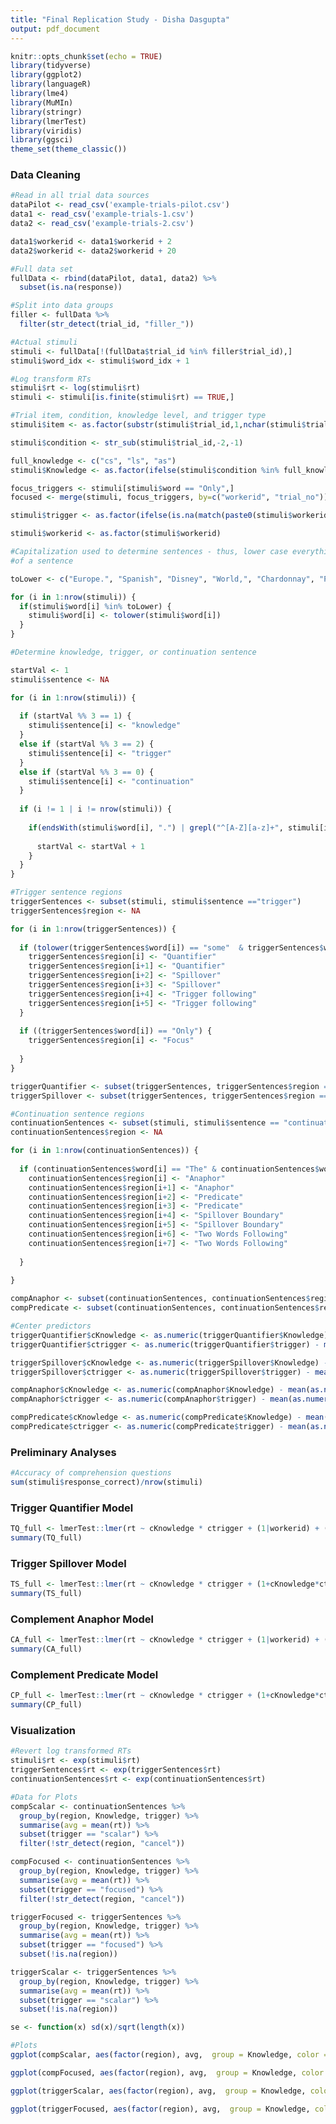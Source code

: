 ```yaml
---
title: "Final Replication Study - Disha Dasgupta"
output: pdf_document
---
```


```r
knitr::opts_chunk$set(echo = TRUE)
library(tidyverse)
library(ggplot2)
library(languageR)
library(lme4)
library(MuMIn)
library(stringr)
library(lmerTest)
library(viridis)
library(ggsci)
theme_set(theme_classic())
```

### Data Cleaning

```r
#Read in all trial data sources 
dataPilot <- read_csv('example-trials-pilot.csv')
data1 <- read_csv('example-trials-1.csv')
data2 <- read_csv('example-trials-2.csv')

data1$workerid <- data1$workerid + 2
data2$workerid <- data2$workerid + 20
```

```r
#Full data set
fullData <- rbind(dataPilot, data1, data2) %>%
  subset(is.na(response))
```

```r
#Split into data groups 
filler <- fullData %>%
  filter(str_detect(trial_id, "filler_"))

#Actual stimuli
stimuli <- fullData[!(fullData$trial_id %in% filler$trial_id),]
stimuli$word_idx <- stimuli$word_idx + 1
```

```r
#Log transform RTs
stimuli$rt <- log(stimuli$rt)
stimuli <- stimuli[is.finite(stimuli$rt) == TRUE,]
```

```r
#Trial item, condition, knowledge level, and trigger type
stimuli$item <- as.factor(substr(stimuli$trial_id,1,nchar(stimuli$trial_id)-3))

stimuli$condition <- str_sub(stimuli$trial_id,-2,-1)

full_knowledge <- c("cs", "ls", "as")
stimuli$Knowledge <- as.factor(ifelse(stimuli$condition %in% full_knowledge,"Full","Partial"))

focus_triggers <- stimuli[stimuli$word == "Only",]
focused <- merge(stimuli, focus_triggers, by=c("workerid", "trial_no"))

stimuli$trigger <- as.factor(ifelse(is.na(match(paste0(stimuli$workerid, stimuli$trial_no), paste0(focused$workerid, focused$trial_no))),"scalar", "focused"))

stimuli$workerid <- as.factor(stimuli$workerid)
```

```r
#Capitalization used to determine sentences - thus, lower case everything not at the beginning
#of a sentence

toLower <- c("Europe.", "Spanish", "Disney", "World,", "Chardonnay", "PTA")

for (i in 1:nrow(stimuli)) {
  if(stimuli$word[i] %in% toLower) {
    stimuli$word[i] <- tolower(stimuli$word[i])
  }
}
```

```r
#Determine knowledge, trigger, or continuation sentence

startVal <- 1
stimuli$sentence <- NA

for (i in 1:nrow(stimuli)) {
  
  if (startVal %% 3 == 1) {
    stimuli$sentence[i] <- "knowledge"
  }
  else if (startVal %% 3 == 2) {
    stimuli$sentence[i] <- "trigger"
  }
  else if (startVal %% 3 == 0) {
    stimuli$sentence[i] <- "continuation"
  }
  
  if (i != 1 | i != nrow(stimuli)) {
    
    if(endsWith(stimuli$word[i], ".") | grepl("^[A-Z][a-z]+", stimuli[i+1,]$word) ) {
      
      startVal <- startVal + 1
    }
  }
}
```

```r
#Trigger sentence regions
triggerSentences <- subset(stimuli, stimuli$sentence =="trigger") 
triggerSentences$region <- NA

for (i in 1:nrow(triggerSentences)) {
  
  if (tolower(triggerSentences$word[i]) == "some"  & triggerSentences$word[i+1] == "of") {
    triggerSentences$region[i] <- "Quantifier"
    triggerSentences$region[i+1] <- "Quantifier"
    triggerSentences$region[i+2] <- "Spillover"
    triggerSentences$region[i+3] <- "Spillover"
    triggerSentences$region[i+4] <- "Trigger following"
    triggerSentences$region[i+5] <- "Trigger following"
  }
  
  if ((triggerSentences$word[i]) == "Only") {
    triggerSentences$region[i] <- "Focus"
    
  }
}

triggerQuantifier <- subset(triggerSentences, triggerSentences$region == "Quantifier")
triggerSpillover <- subset(triggerSentences, triggerSentences$region == "Spillover")
```

```r
#Continuation sentence regions
continuationSentences <- subset(stimuli, stimuli$sentence == "continuation")
continuationSentences$region <- NA

for (i in 1:nrow(continuationSentences)) {
  
  if (continuationSentences$word[i] == "The" & continuationSentences$word[i+1] == "rest") {
    continuationSentences$region[i] <- "Anaphor"
    continuationSentences$region[i+1] <- "Anaphor"
    continuationSentences$region[i+2] <- "Predicate"
    continuationSentences$region[i+3] <- "Predicate"
    continuationSentences$region[i+4] <- "Spillover Boundary"
    continuationSentences$region[i+5] <- "Spillover Boundary"
    continuationSentences$region[i+6] <- "Two Words Following"
    continuationSentences$region[i+7] <- "Two Words Following"
    
  }
  
}

compAnaphor <- subset(continuationSentences, continuationSentences$region == "Anaphor") 
compPredicate <- subset(continuationSentences, continuationSentences$region == "Predicate") 
```

```r
#Center predictors
triggerQuantifier$cKnowledge <- as.numeric(triggerQuantifier$Knowledge) - mean(as.numeric(triggerQuantifier$Knowledge))
triggerQuantifier$ctrigger <- as.numeric(triggerQuantifier$trigger) - mean(as.numeric(triggerQuantifier$trigger))

triggerSpillover$cKnowledge <- as.numeric(triggerSpillover$Knowledge) - mean(as.numeric(triggerSpillover$Knowledge))
triggerSpillover$ctrigger <- as.numeric(triggerSpillover$trigger) - mean(as.numeric(triggerSpillover$trigger))

compAnaphor$cKnowledge <- as.numeric(compAnaphor$Knowledge) - mean(as.numeric(compAnaphor$Knowledge))
compAnaphor$ctrigger <- as.numeric(compAnaphor$trigger) - mean(as.numeric(compAnaphor$trigger))

compPredicate$cKnowledge <- as.numeric(compPredicate$Knowledge) - mean(as.numeric(compPredicate$Knowledge))
compPredicate$ctrigger <- as.numeric(compPredicate$trigger) - mean(as.numeric(compPredicate$trigger))
```


### Preliminary Analyses

```r
#Accuracy of comprehension questions
sum(stimuli$response_correct)/nrow(stimuli)
```


### Trigger Quantifier Model

```r
TQ_full <- lmerTest::lmer(rt ~ cKnowledge * ctrigger + (1|workerid) + (1|item), data = triggerQuantifier, REML = F)
summary(TQ_full)
```

### Trigger Spillover Model

```r
TS_full <- lmerTest::lmer(rt ~ cKnowledge * ctrigger + (1+cKnowledge*ctrigger|workerid) + (1+ctrigger|item), data = triggerSpillover, REML = F)
summary(TS_full)
```

### Complement Anaphor Model

```r
CA_full <- lmerTest::lmer(rt ~ cKnowledge * ctrigger + (1|workerid) + (1|item), data = compAnaphor, REML = F)
summary(CA_full)
```

### Complement Predicate Model

```r
CP_full <- lmerTest::lmer(rt ~ cKnowledge * ctrigger + (1+cKnowledge*ctrigger|workerid) + (1+cKnowledge+ctrigger|item), data = compAnaphor, REML = F)
summary(CP_full)
```


### Visualization

```r
#Revert log transformed RTs
stimuli$rt <- exp(stimuli$rt)
triggerSentences$rt <- exp(triggerSentences$rt)
continuationSentences$rt <- exp(continuationSentences$rt)
```


```r
#Data for Plots
compScalar <- continuationSentences %>%
  group_by(region, Knowledge, trigger) %>%
  summarise(avg = mean(rt)) %>%
  subset(trigger == "scalar") %>%
  filter(!str_detect(region, "cancel"))

compFocused <- continuationSentences %>%
  group_by(region, Knowledge, trigger) %>%
  summarise(avg = mean(rt)) %>%
  subset(trigger == "focused") %>%
  filter(!str_detect(region, "cancel"))

triggerFocused <- triggerSentences %>%
  group_by(region, Knowledge, trigger) %>%
  summarise(avg = mean(rt)) %>%
  subset(trigger == "focused") %>%
  subset(!is.na(region))

triggerScalar <- triggerSentences %>%
  group_by(region, Knowledge, trigger) %>%
  summarise(avg = mean(rt)) %>%
  subset(trigger == "scalar") %>%
  subset(!is.na(region))
```


```r
se <- function(x) sd(x)/sqrt(length(x))

#Plots
ggplot(compScalar, aes(factor(region), avg,  group = Knowledge, color = Knowledge)) + geom_point(size = 2) + geom_line(size = 1) + scale_color_nejm() + geom_errorbar(aes(ymin=avg-se(avg), ymax=avg+se(avg)), alpha = 0.42, width=0.05) + xlab("Region") + ylab("RTs (ms per word)") + ggtitle("Scalar Trigger")

ggplot(compFocused, aes(factor(region), avg,  group = Knowledge, color = Knowledge)) + geom_point(size = 2) + geom_line(size = 1) + scale_color_nejm() + geom_errorbar(aes(ymin=avg-se(avg), ymax=avg+se(avg)), alpha = 0.42, width=0.05) + xlab("Region") + ylab("RTs (ms per word)") + ggtitle("Focused Trigger") 

ggplot(triggerScalar, aes(factor(region), avg,  group = Knowledge, color = Knowledge)) + geom_point(size = 2) + geom_line(size = 1) + scale_color_nejm() + geom_errorbar(aes(ymin=avg-se(avg), ymax=avg+se(avg)), alpha = 0.42, width=0.05) + xlab("Region") + ylab("RTs (ms per word)") + ggtitle("Scalar Trigger") 

ggplot(triggerFocused, aes(factor(region), avg,  group = Knowledge, color = Knowledge)) + geom_point(size = 2) + geom_line(size = 1) + scale_color_nejm() + geom_errorbar(aes(ymin=avg-se(avg), ymax=avg+se(avg)), alpha = 0.42, width=0.05) + xlab("Region") + ylab("RTs (ms per word)") + ggtitle("Focused Trigger") 
``` 

